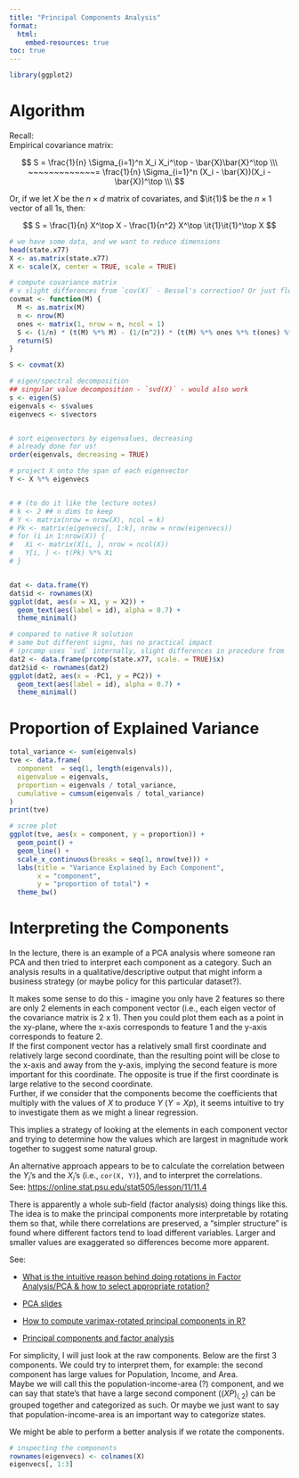 ```yaml
---
title: "Principal Components Analysis"
format:
  html:
    embed-resources: true
toc: true
---
```


```r
library(ggplot2)

```


# Algorithm

Recall:  
Empirical covariance matrix:  

$$
S = \frac{1}{n} \Sigma_{i=1}^n X_i X_i^\top - \bar{X}\bar{X}^\top \\\
~~~~~~~~~~~~~= \frac{1}{n} \Sigma_{i=1}^n (X_i - \bar{X})(X_i - \bar{X})^\top \\\
$$  

Or, if we let $X$ be the $n \times d$ matrix of covariates, and $\it{1}$ be the $n \times 1$ vector of all 1s, then:  

$$
S = \frac{1}{n} X^\top X - \frac{1}{n^2} X^\top \it{1}\it{1}^\top X  
$$



```r
# we have some data, and we want to reduce dimensions
head(state.x77)
X <- as.matrix(state.x77)
X <- scale(X, center = TRUE, scale = TRUE)

# compute covariance matrix
# v slight differences from `cov(X)` - Bessel's correction? Or just float point?
covmat <- function(M) {
  M <- as.matrix(M)
  n <- nrow(M)
  ones <- matrix(1, nrow = n, ncol = 1)
  S <- (1/n) * (t(M) %*% M) - (1/(n^2)) * (t(M) %*% ones %*% t(ones) %*% M)
  return(S)
}

S <- covmat(X)

# eigen/spectral decomposition
## singular value decomposition - `svd(X)` - would also work
s <- eigen(S)
eigenvals <- s$values
eigenvecs <- s$vectors


# sort eigenvectors by eigenvalues, decreasing
# already done for us!
order(eigenvals, decreasing = TRUE)

# project X onto the span of each eigenvector
Y <- X %*% eigenvecs


# # (to do it like the lecture notes)
# k <- 2 ## n dims to keep
# Y <- matrix(nrow = nrow(X), ncol = k)
# Pk <- matrix(eigenvecs[, 1:k], nrow = nrow(eigenvecs))
# for (i in 1:nrow(X)) {
#   Xi <- matrix(X[i, ], nrow = ncol(X))
#   Y[i, ] <- t(Pk) %*% Xi
# }


dat <- data.frame(Y)
dat$id <- rownames(X)
ggplot(dat, aes(x = X1, y = X2)) +
  geom_text(aes(label = id), alpha = 0.7) +
  theme_minimal()
```


```r
# compared to native R solution
# same but different signs, has no practical impact
# (prcomp uses `svd` internally, slight differences in procedure from `eigen`)
dat2 <- data.frame(prcomp(state.x77, scale. = TRUE)$x)
dat2$id <- rownames(dat2)
ggplot(dat2, aes(x = -PC1, y = PC2)) +
  geom_text(aes(label = id), alpha = 0.7) +
  theme_minimal()

```

# Proportion of Explained Variance

```r
total_variance <- sum(eigenvals)
tve <- data.frame(
  component  = seq(1, length(eigenvals)),
  eigenvalue = eigenvals,
  proportion = eigenvals / total_variance,
  cumulative = cumsum(eigenvals / total_variance)
)
print(tve)

# scree plot
ggplot(tve, aes(x = component, y = proportion)) +
  geom_point() +
  geom_line() +
  scale_x_continuous(breaks = seq(1, nrow(tve))) +
  labs(title = "Variance Explained by Each Component",
       x = "component",
       y = "proportion of total") +
  theme_bw()

```



# Interpreting the Components

In the lecture, there is an example of a PCA analysis where someone ran PCA and then tried to interpret each component as a category. Such an analysis results in a qualitative/descriptive output that might inform a business strategy (or maybe policy for this particular dataset?). 


It makes some sense to do this - imagine you only have 2 features so there are only 2 elements in each component vector (i.e., each eigen vector of the covariance matrix is 2 x 1). Then you could plot them each as a point in the xy-plane, where the x-axis corresponds to feature 1 and the y-axis corresponds to feature 2.  
If the first component vector has a relatively small first coordinate and relatively large second coordinate, than the resulting point will be close to the x-axis and away from the y-axis, implying the second feature is more important for this coordinate. The opposite is true if the first coordinate is large relative to the second coordinate.  
Further, if we consider that the components become the coefficients that multiply with the values of $X$ to produce $Y$ ($Y = Xp$), it seems intuitive to try to investigate them as we might a linear regression.  

This implies a strategy of looking at the elements in each component vector and trying to determine how the values which are largest in magnitude work together to suggest some natural group.  

An alternative approach appears to be to calculate the correlation between the $Y_i$'s and the $X_i$'s (i.e., `cor(X, Y)`), and to interpret the correlations.  
See: <https://online.stat.psu.edu/stat505/lesson/11/11.4>  

There is apparently a whole sub-field (factor analysis) doing things like this. The idea is to make the principal components more interpretable by rotating them so that, while there correlations are preserved, a "simpler structure" is found where different factors tend to load different variables. Larger and smaller values are exaggerated so differences become more apparent.  

See:  

- [What is the intuitive reason behind doing rotations in Factor Analysis/PCA & how to select appropriate rotation?](https://stats.stackexchange.com/questions/151653/what-is-the-intuitive-reason-behind-doing-rotations-in-factor-analysis-pca-how)  

- [PCA slides](https://www3.cs.stonybrook.edu/~mueller/teaching/cse564/Lec%2017%20-%20Principal%20Component%20Analysis.pdf)  

- [How to compute varimax-rotated principal components in R?](https://stats.stackexchange.com/questions/59213/how-to-compute-varimax-rotated-principal-components-in-r)  

- [Principal components and factor analysis](https://pjbartlein.github.io/GeogDataAnalysis/lec16.html#rotation-of-principal-components)



For simplicity, I will just look at the raw components.
Below are the first 3 components. We could try to interpret them, for example: the second component has large values for Population, Income, and Area.  
Maybe we will call this the population-income-area (?) component, and we can say that state's that have a large second component ($(XP)_{i,2}$) can be grouped together and categorized as such. Or maybe we just want to say that population-income-area is an important way to categorize states.  

We might be able to perform a better analysis if we rotate the components.


```r
# inspecting the components
rownames(eigenvecs) <- colnames(X)
eigenvecs[, 1:3]

```










